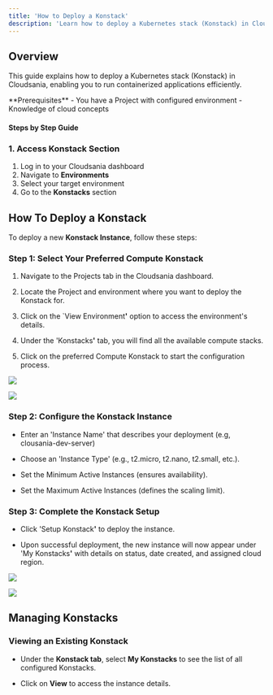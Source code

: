 ```yaml
---
title: 'How to Deploy a Konstack'
description: 'Learn how to deploy a Kubernetes stack (Konstack) in Cloudsania'
---
```


## Overview

This guide explains how to deploy a Kubernetes stack (Konstack) in Cloudsania, enabling you to run containerized applications efficiently.

<Note>
  **Prerequisites**
  - You have a Project with configured environment
  - Knowledge of cloud concepts
</Note>

#### Steps by Step Guide

### 1. Access Konstack Section

1. Log in to your Cloudsania dashboard
2. Navigate to **Environments**
3. Select your target environment
4. Go to the **Konstacks** section

## &#x20;**How To Deploy a Konstack**

To deploy a new **Konstack Instance**, follow these steps:

### **Step 1: Select Your P**referred Compute Konstack

1. Navigate to the Projects tab in the Cloudsania dashboard.

2. Locate the Project and environment where you want to deploy the Konstack for.

3. Click on the \`View Environmen&#x74;**'** option to access the environment's details.

4. Under the 'Konstack&#x73;**'** tab, you will find all the available compute stacks.

5. Click on the preferred Compute Konstack to start the configuration process.

![](https://api.monosnap.com/file/download?id=tmXspkimFlY5nOAcKda8If8p3L54DD)

![](https://api.monosnap.com/file/download?id=3pRApA9yDCkBAimjDvyoTDW7hN5QnB)

### **Step 2: Configure the Konstack Instance**

* Enter an 'Instance Name' that describes your deployment (e.g, clousania-dev-server)

* Choose an 'Instance Type' (e.g., t2.micro, t2.nano, t2.small, etc.).

* Set the Minimum Active Instances (ensures availability).

* Set the Maximum Active Instances (defines the scaling limit).

### **Step 3: Complete the** Konstack **Setup**

* Click 'Setup Konstac&#x6B;**'** to deploy the instance.

* Upon successful deployment, the new instance will now appear under 'My Konstack&#x73;**'** with details on status, date created, and assigned cloud region.

![](https://api.monosnap.com/file/download?id=R12Wqn6OVvVlBI0IEv1mYDDsgl2sqk)

![](https://api.monosnap.com/file/download?id=TyHP65DxdZfGRxRmZP8Sow69J4YKU6)

## **Managing Konstacks**

### **Viewing an Existing Konstack**

* Under the **Konstack tab**, select **My Konstacks** to see the list of all configured Konstacks.

* Click on **View** to access the instance details.